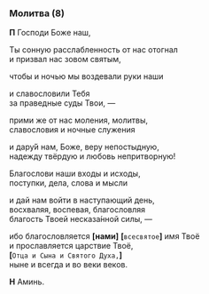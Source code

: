 ### Молитва (8)

**П** Господи Боже наш,

Ты сонную расслабленность от нас отогнал  
и призвал нас зовом святым,

чтобы и ночью мы воздевали руки наши

и славословили Тебя  
за праведные суды Твои, —

прими же от нас моления, молитвы,  
славословия и ночные служения

и дару́й нам, Боже, веру непостыдную,  
надежду твёрдую и любовь непритворную!

Благослови наши входы и исходы,  
поступки, дела, слова и мысли

и дай нам войти в наступающий день,  
восхваляя, воспевая, благословляя  
благость Твоей несказа́нной силы, —

ибо благословляется **[**нами**]** **[**`всесвятое`**]** имя Твоё  
и прославляется царствие Твоё,  
**[**`Отца и Сына и Святого Духа,`**]**  
ныне и всегда и во веки веков.

**Н** Аминь.

